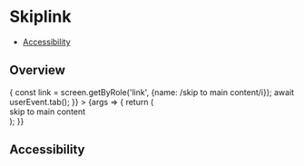 

<Meta title="Components/SkipLink" component={SkipLink} />

# Skiplink

- [Accessibility](#accessibility)

## Overview

<Canvas>
  <Story
    name="default"
    play={async () => {
      const link = screen.getByRole('link', {name: /skip to main content/i});
      await userEvent.tab();
    }}
  >
    {args => {
      return (
        <div>
          <SkipLink id="main">skip to main content</SkipLink>
          <div id="main" tabindex="-1" />
        </div>
      );
    }}
  </Story>
</Canvas>

## Accessibility

<SkipLinkA11y />
